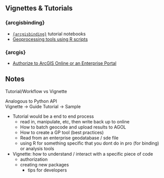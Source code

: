 ## Vignettes & Tutorials


### {arcgisbinding}

- [`{arcgisbinding}`](https://github.com/R-ArcGIS/R-Bridge-Tutorial-Notebooks/) tutorial notebooks
- [Geoprocessing tools using R scripts](https://github.com/R-ArcGIS/r-sample-tools)

### {arcgis}

- [Authorize to ArcGIS Online or an Enterprise Portal](https://r.esri.com/arcgislayers/articles/Authorization.html)





## Notes

Tutorial/Workflow vs Vignette

Analogous to Python API     
Vignette -> Guide
Tutorial -> Sample


- Tutorial would be a end to end process
  - read in, manipulate, etc, then write back up to online
  - How to batch geocode and upload results to AGOL 
  - How to create a GP tool (best practices)
  - Read from an enterprise geodatabase / sde file
  - using R for something specific that you dont do in pro (for binding) or analysis tools
- Vignette: how to understand / interact with a specific piece of code
  - authorization
  - creating new packages 
    - tips for developers 

